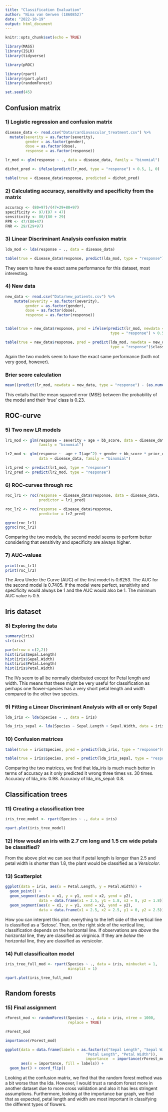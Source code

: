 ```yaml
---
title: "Classification Evaluation"
author: "Nina van Gerwen (1860852)"
date: "2022-10-19"
output: html_document
---
```


```r
knitr::opts_chunk$set(echo = TRUE)
```

```r
library(MASS)
library(ISLR)
library(tidyverse)

library(pROC)

library(rpart)
library(rpart.plot)
library(randomForest)

set.seed(45)
```

## Confusion matrix

### 1) Logistic regression and confusion matrix

```r
disease_data <- read.csv("Data/cardiovascular_treatment.csv") %>%
  mutate(severity = as.factor(severity),
         gender = as.factor(gender),
         dose = as.factor(dose),
         response = as.factor(response))

lr_mod <- glm(response ~ ., data = disease_data, family = "binomial")

dichot_pred <- ifelse(predict(lr_mod, type = "response") > 0.5, 1, 0)

table(true = disease_data$response, predicted = dichot_pred)
```


### 2) Calculating accuracy, sensitivity and specificity from the matrix

```r
accuracy <- (80+97)/(47+29+80+97)
specificity <- 97/(97 + 47)
sensitivity <- 80/(80 + 29)
FPR <- 47/(80+47)
FNR <- 29/(29+97)
```


### 3) Linear Discriminant Analysis confusion matrix

```r
lda_mod <- lda(response ~ ., data = disease_data)

table(true = disease_data$response, predict(lda_mod, type = "response")$class)
```

They seem to have the exact same performance for this dataset, most interesting.

### 4) New data

```r
new_data <- read.csv("Data/new_patients.csv") %>%
    mutate(severity = as.factor(severity),
         gender = as.factor(gender),
         dose = as.factor(dose),
         response = as.factor(response))


table(true = new_data$response, pred = ifelse(predict(lr_mod, newdata = new_data,
                                               type = "response") > 0.5, 1, 0))

table(true = new_data$response, pred = predict(lda_mod, newdata = new_data,
                                               type = "response")$class)
```

Again the two models seem to have the exact same performance (both not very good,
however).

### Brier score calculation

```r
mean((predict(lr_mod, newdata = new_data, type = "response") - (as.numeric(new_data$response) - 1))^2)
```

This entails that the mean squared error (MSE) between the probability of the
model and their 'true' class is 0.23.

## ROC-curve

### 5) Two new LR models

```r
lr1_mod <- glm(response ~ severity + age + bb_score, data = disease_data,
               family = "binomial")

lr2_mod <- glm(response ~  age + I(age^2) + gender + bb_score * prior_cvd * dose,
               data = disease_data, family = "binomial")

lr1_pred <- predict(lr1_mod, type = "response")
lr2_pred <- predict(lr2_mod, type = "response")
```


### 6) ROC-curves through roc

```r
roc_lr1 <- roc(response = disease_data$response, data = disease_data,
               predictor = lr1_pred)

roc_lr2 <- roc(response = disease_data$response,
               predictor = lr2_pred)

ggroc(roc_lr1)
ggroc(roc_lr2)
```

Comparing the two models, the second model seems to perform better considering
that sensitivity and specificity are always higher.

### 7) AUC-values

```r
print(roc_lr1)
print(roc_lr2)
```

The Area Under the Curve (AUC) of the first model is 0.6253. The AUC
for the second model is 0.7405. If the model were perfect, sensitivity
and specificity would always be 1 and the AUC would also be 1. The minimum
AUC value is 0.5.

## Iris dataset

### 8) Exploring the data

```r
summary(iris)
str(iris)

par(mfrow = c(2,2))
hist(iris$Sepal.Length)
hist(iris$Sepal.Width)
hist(iris$Petal.Length)
hist(iris$Petal.Width)

```

The IVs seem to all be normally distributed except for Petal length and width.
This means that these might be very useful for classification as perhaps
one flower-species has a very short petal length and width compared to the other two
species.

### 9) Fitting a Linear Discriminant Analysis with all or only Sepal

```r
lda_iris <- lda(Species ~ ., data = iris)

lda_iris_sepal <- lda(Species ~ Sepal.Length + Sepal.Width, data = iris)
```


### 10) Confusion matrices

```r
table(true = iris$Species, pred = predict(lda_iris, type = "response")$class)

table(true = iris$Species, pred = predict(lda_iris_sepal, type = "response")$class)
```


Comparing the two matrices, we find that lda_iris is much much better in terms
of accuracy as it only predicted it wrong three times vs. 30 times.
Accuracy of lda_iris: 0.98. Accuracy of lda_iris_sepal: 0.8.

## Classification trees

### 11) Creating a classification tree

```r
iris_tree_model <- rpart(Species ~ ., data = iris)

rpart.plot(iris_tree_model)
```

### 12) How would an iris with 2.7 cm long and 1.5 cm wide petals be classified?

From the above plot we can see that if petal length is longer than 2.5 and
petal width is shorter than 1.8, the plant would be classified as a *Versicolor*.

### 13) Scatterplot

```r
ggplot(data = iris, aes(x = Petal.Length, y = Petal.Width)) +
  geom_point() +
  geom_segment(aes(x = x1, y = y1, xend = x2, yend = y2), 
               data = data.frame(x1 = 2.5, y1 = 1.8, x2 = 8, y2 = 1.8)) +
  geom_segment(aes(x = x1, y = y1, xend = x2, yend = y2),
               data = data.frame(x1 = 2.5, x2 = 2.5, y1 = 0, y2 = 2.5))
```

How you can interpret this plot: everything to the left side of the 
vertical line is classified as a 'Setose'. Then, on the right side of the 
vertical line, classification depends on the horizontal line. If observations
are *above* the horizontal line, they are classified as virginica. If they
are *below* the horizontal line, they are classified as versicolor.

### 14) Full classificaiton model

```r
iris_tree_full_mod <- rpart(Species ~ ., data = iris, minbucket = 1,
                            minsplit = 1)

rpart.plot(iris_tree_full_mod)
```

## Random forests

### 15) Final assignment

```r
rForest_mod <- randomForest(Species ~ ., data = iris, ntree = 1000,
                            replace = TRUE)

rForest_mod

importance(rForest_mod)

ggplot(data = data.frame(labels = as.factor(c("Sepal Length", "Sepal Width", 
                                    "Petal Length", "Petal Width")), 
                                    importance  = importance(rForest_mod)[, 1]), 
       aes(x = importance, fill = labels)) +
  geom_bar() + coord_flip()
```

Looking at the confusion matrix, we find that the random forest method was
a bit worse than the lda. However, I would trust a random forest more in
another dataset due to more cross validation and also it has less
stringent assumptions. Furthermore, looking at the importance bar graph, 
we find that as expected, petal length and width are most important in 
classifying the different types of flowers.
